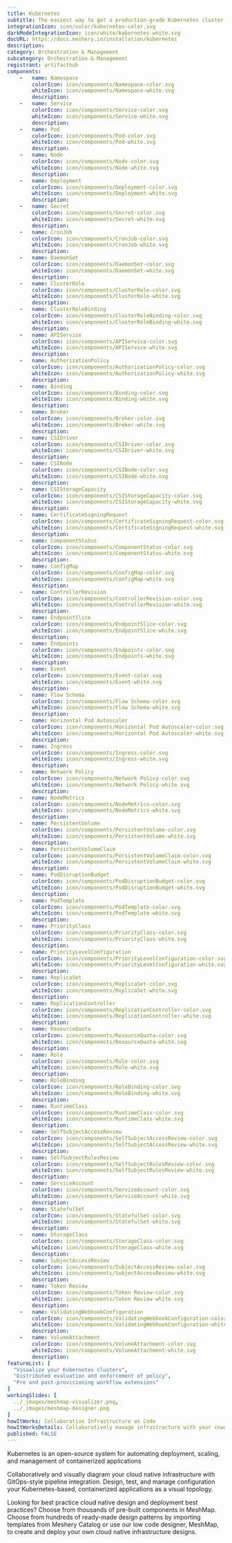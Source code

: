 ```yaml
---
title: Kubernetes
subtitle: The easiest way to get a production-grade Kubernetes cluster up and running
integrationIcon: icon/color/kubernetes-color.svg
darkModeIntegrationIcon: icon/white/kubernetes-white.svg
docURL: https://docs.meshery.io/installation/kubernetes
description: 
category: Orchestration & Management
subcategory: Orchestration & Management
registrant: artifacthub
components: 
	-	name: Namespace
		colorIcon: icon/components/Namespace-color.svg
		whiteIcon: icon/components/Namespace-white.svg
		description: 
	-	name: Service
		colorIcon: icon/components/Service-color.svg
		whiteIcon: icon/components/Service-white.svg
		description: 
	-	name: Pod
		colorIcon: icon/components/Pod-color.svg
		whiteIcon: icon/components/Pod-white.svg
		description: 
	-	name: Node
		colorIcon: icon/components/Node-color.svg
		whiteIcon: icon/components/Node-white.svg
		description: 
	-	name: Deployment
		colorIcon: icon/components/Deployment-color.svg
		whiteIcon: icon/components/Deployment-white.svg
		description: 
	-	name: Secret
		colorIcon: icon/components/Secret-color.svg
		whiteIcon: icon/components/Secret-white.svg
		description: 
	-	name: CronJob
		colorIcon: icon/components/CronJob-color.svg
		whiteIcon: icon/components/CronJob-white.svg
		description: 
	-	name: DaemonSet
		colorIcon: icon/components/DaemonSet-color.svg
		whiteIcon: icon/components/DaemonSet-white.svg
		description: 
	-	name: ClusterRole
		colorIcon: icon/components/ClusterRole-color.svg
		whiteIcon: icon/components/ClusterRole-white.svg
		description: 
	-	name: ClusterRoleBinding
		colorIcon: icon/components/ClusterRoleBinding-color.svg
		whiteIcon: icon/components/ClusterRoleBinding-white.svg
		description: 
	-	name: APIService
		colorIcon: icon/components/APIService-color.svg
		whiteIcon: icon/components/APIService-white.svg
		description: 
	-	name: AuthorizationPolicy
		colorIcon: icon/components/AuthorizationPolicy-color.svg
		whiteIcon: icon/components/AuthorizationPolicy-white.svg
		description: 
	-	name: Binding
		colorIcon: icon/components/Binding-color.svg
		whiteIcon: icon/components/Binding-white.svg
		description: 
	-	name: Broker
		colorIcon: icon/components/Broker-color.svg
		whiteIcon: icon/components/Broker-white.svg
		description: 
	-	name: CSIDriver
		colorIcon: icon/components/CSIDriver-color.svg
		whiteIcon: icon/components/CSIDriver-white.svg
		description: 
	-	name: CSINode
		colorIcon: icon/components/CSINode-color.svg
		whiteIcon: icon/components/CSINode-white.svg
		description: 
	-	name: CSIStorageCapacity
		colorIcon: icon/components/CSIStorageCapacity-color.svg
		whiteIcon: icon/components/CSIStorageCapacity-white.svg
		description: 
	-	name: CertificateSigningRequest
		colorIcon: icon/components/CertificateSigningRequest-color.svg
		whiteIcon: icon/components/CertificateSigningRequest-white.svg
		description: 
	-	name: ComponentStatus
		colorIcon: icon/components/ComponentStatus-color.svg
		whiteIcon: icon/components/ComponentStatus-white.svg
		description: 
	-	name: ConfigMap
		colorIcon: icon/components/ConfigMap-color.svg
		whiteIcon: icon/components/ConfigMap-white.svg
		description: 
	-	name: ControllerRevision
		colorIcon: icon/components/ControllerRevision-color.svg
		whiteIcon: icon/components/ControllerRevision-white.svg
		description: 
	-	name: EndpointSlice
		colorIcon: icon/components/EndpointSlice-color.svg
		whiteIcon: icon/components/EndpointSlice-white.svg
		description: 
	-	name: Endpoints
		colorIcon: icon/components/Endpoints-color.svg
		whiteIcon: icon/components/Endpoints-white.svg
		description: 
	-	name: Event
		colorIcon: icon/components/Event-color.svg
		whiteIcon: icon/components/Event-white.svg
		description: 
	-	name: Flow Schema
		colorIcon: icon/components/Flow Schema-color.svg
		whiteIcon: icon/components/Flow Schema-white.svg
		description: 
	-	name: Horizontal Pod Autoscaler
		colorIcon: icon/components/Horizontal Pod Autoscaler-color.svg
		whiteIcon: icon/components/Horizontal Pod Autoscaler-white.svg
		description: 
	-	name: Ingress
		colorIcon: icon/components/Ingress-color.svg
		whiteIcon: icon/components/Ingress-white.svg
		description: 
	-	name: Network Policy
		colorIcon: icon/components/Network Policy-color.svg
		whiteIcon: icon/components/Network Policy-white.svg
		description: 
	-	name: NodeMetrics
		colorIcon: icon/components/NodeMetrics-color.svg
		whiteIcon: icon/components/NodeMetrics-white.svg
		description: 
	-	name: PersistentVolume
		colorIcon: icon/components/PersistentVolume-color.svg
		whiteIcon: icon/components/PersistentVolume-white.svg
		description: 
	-	name: PersistentVolumeClaim
		colorIcon: icon/components/PersistentVolumeClaim-color.svg
		whiteIcon: icon/components/PersistentVolumeClaim-white.svg
		description: 
	-	name: PodDisruptionBudget
		colorIcon: icon/components/PodDisruptionBudget-color.svg
		whiteIcon: icon/components/PodDisruptionBudget-white.svg
		description: 
	-	name: PodTemplate
		colorIcon: icon/components/PodTemplate-color.svg
		whiteIcon: icon/components/PodTemplate-white.svg
		description: 
	-	name: PriorityClass
		colorIcon: icon/components/PriorityClass-color.svg
		whiteIcon: icon/components/PriorityClass-white.svg
		description: 
	-	name: PriorityLevelConfiguration
		colorIcon: icon/components/PriorityLevelConfiguration-color.svg
		whiteIcon: icon/components/PriorityLevelConfiguration-white.svg
		description: 
	-	name: ReplicaSet
		colorIcon: icon/components/ReplicaSet-color.svg
		whiteIcon: icon/components/ReplicaSet-white.svg
		description: 
	-	name: ReplicationController
		colorIcon: icon/components/ReplicationController-color.svg
		whiteIcon: icon/components/ReplicationController-white.svg
		description: 
	-	name: ResourceQuota
		colorIcon: icon/components/ResourceQuota-color.svg
		whiteIcon: icon/components/ResourceQuota-white.svg
		description: 
	-	name: Role
		colorIcon: icon/components/Role-color.svg
		whiteIcon: icon/components/Role-white.svg
		description: 
	-	name: RoleBinding
		colorIcon: icon/components/RoleBinding-color.svg
		whiteIcon: icon/components/RoleBinding-white.svg
		description: 
	-	name: RuntimeClass
		colorIcon: icon/components/RuntimeClass-color.svg
		whiteIcon: icon/components/RuntimeClass-white.svg
		description: 
	-	name: SelfSubjectAccessReview
		colorIcon: icon/components/SelfSubjectAccessReview-color.svg
		whiteIcon: icon/components/SelfSubjectAccessReview-white.svg
		description: 
	-	name: SelfSubjectRulesReview
		colorIcon: icon/components/SelfSubjectRulesReview-color.svg
		whiteIcon: icon/components/SelfSubjectRulesReview-white.svg
		description: 
	-	name: ServiceAccount
		colorIcon: icon/components/ServiceAccount-color.svg
		whiteIcon: icon/components/ServiceAccount-white.svg
		description: 
	-	name: StatefulSet
		colorIcon: icon/components/StatefulSet-color.svg
		whiteIcon: icon/components/StatefulSet-white.svg
		description: 
	-	name: StorageClass
		colorIcon: icon/components/StorageClass-color.svg
		whiteIcon: icon/components/StorageClass-white.svg
		description: 
	-	name: SubjectAccessReview
		colorIcon: icon/components/SubjectAccessReview-color.svg
		whiteIcon: icon/components/SubjectAccessReview-white.svg
		description: 
	-	name: Token Review
		colorIcon: icon/components/Token Review-color.svg
		whiteIcon: icon/components/Token Review-white.svg
		description: 
	-	name: ValidatingWebhookConfiguration
		colorIcon: icon/components/ValidatingWebhookConfiguration-color.svg
		whiteIcon: icon/components/ValidatingWebhookConfiguration-white.svg
		description: 
	-	name: VolumeAttachment
		colorIcon: icon/components/VolumeAttachment-color.svg
		whiteIcon: icon/components/VolumeAttachment-white.svg
		description: 
featureList: [
  "Visualize your Kubernetes clusters",
  "Distributed evaluation and enforcement of policy",
  "Pre and post-provisioning workflow extensions"
]
workingSlides: [
  ../_images/meshmap-visualizer.png,
  ../_images/meshmap-designer.png
]
howItWorks: Collaborative Infrastructure as Code
howItWorksDetails: Collaboratively manage infrastructure with your coworkers synchronously sharing the same designs.
published: FALSE
---
```

<p>
Kubernetes is an open-source system for automating deployment, scaling, and management of containerized applications
</p>
<p>
    Collaboratively and visually diagram your cloud native infrastructure with GitOps-style pipeline integration. Design, test, and manage configuration your Kubernetes-based, containerized applications as a visual topology.
</p>
<p>
    Looking for best practice cloud native design and deployment best practices? Choose from thousands of pre-built components in MeshMap. Choose from hundreds of ready-made design patterns by importing templates from Meshery Catalog or use our low code designer, MeshMap, to create and deploy your own cloud native infrastructure designs.
</p>

